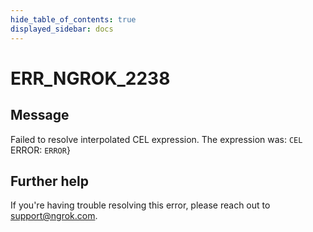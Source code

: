 ```yaml
---
hide_table_of_contents: true
displayed_sidebar: docs
---
```



# ERR_NGROK_2238

## Message

Failed to resolve interpolated CEL expression. The expression was: `CEL`
ERROR: `ERROR`}

<ErrorDetails error="err_ngrok_2238" />

## Further help

If you're having trouble resolving this error, please reach out to [support@ngrok.com](mailto:support@ngrok.com?subject=Help%20with%20ERR_NGROK_2238).
